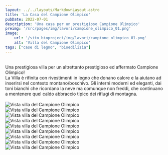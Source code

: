 ```yaml
---
layout: ../../layouts/MarkdownLayout.astro
title: 'La Casa del Campione Olimpico'
pubDate: 2022-07-01
description: 'Una casa per un prestigioso Campione Olimpico'
preimg: '/src/pages/img/lavori/campione_olimpico_01.png'
image:
    url: '/sito_bioproject/img/lavori/campione_olimpico_01.png'
    alt: 'Villa del Campione Olimpico'
tags: ["case di legno", "bioedilizia"]
---
```


<br />
Una prestigiosa villa per un altrettanto prestigioso ed affermato Campione Olimpico! <br />
La Villa è rifinita con rivestimenti in legno che donano calore e la aiutano ad inserirsi nel contesto montano/boschivo. Gli interni moderni ed eleganti, dai toni bianchi che ricordano la neve ma comunque non freddi, che continuano a mentenere quel caldo abbraccio tipico dei rifiugi di montagna. <br />
<br />


<div class="w-75 mx-auto vstack gap-1">
    <Image src={Vista_01} alt="Vista villa del Campione Olimpico" class="img-fluid" />
    <br />
    <Image src={Vista_02} alt="Vista villa del Campione Olimpico" class="img-fluid" /> 
    <br />
    <Image src={Vista_03} alt="Vista villa del Campione Olimpico" class="img-fluid" />
    <br />
    <Image src={Vista_04} alt="Vista villa del Campione Olimpico" class="img-fluid" />
    <br />
    <Image src={Vista_05} alt="Vista villa del Campione Olimpico" class="img-fluid" />
    <br />
    <Image src={Vista_06} alt="Vista villa del Campione Olimpico" class="img-fluid" />
    <br />
    <Image src={Vista_07} alt="Vista villa del Campione Olimpico" class="img-fluid" />
    <br />
    <Image src={Vista_08} alt="Vista villa del Campione Olimpico" class="img-fluid" />
    <br />
    <Image src={Vista_09} alt="Vista villa del Campione Olimpico" class="img-fluid" />
</div>